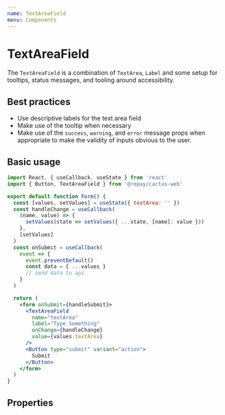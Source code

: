 ```yaml
---
name: TextAreaField
menu: Components
---
```



# TextAreaField

The `TextAreaField` is a combination of `TextArea`, `Label` and some setup for tooltips, status messages, and tooling around accessibility.

## Best practices

- Use descriptive labels for the text area field
- Make use of the tooltip when necessary
- Make use of the `success`, `warning`, and `error` message props when appropriate to make the validity of inputs obvious to the user.

## Basic usage

```jsx
import React, { useCallback, useState } from 'react'
import { Button, TextAreaField } from '@repay/cactus-web'

export default function Form() {
  const [values, setValues] = useState({ textArea: '' })
  const handleChange = useCallback(
    (name, value) => {
      setValues(state => setValues({ ...state, [name]: value }))
    },
    [setValues]
  )
  const onSubmit = useCallback(
    event => {
      event.preventDefault()
      const data = { ...values }
      // send data to api
    }
  )

  return (
    <form onSubmit={handleSubmit}>
      <TextAreaField
        name="textArea"
        label="Type Something"
        onChange={handleChange}
        value={values.textArea}
      />
      <Button type="submit" variant="action">
        Submit
      </Button>
    </form>
  )
}
```

## Properties

<PropsTable of={TextAreaField} />
